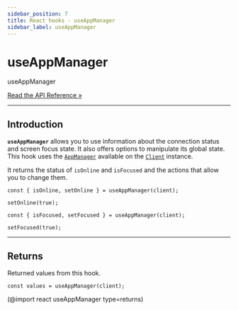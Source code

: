 ```yaml
---
sidebar_position: 7
title: React hooks - useAppManager
sidebar_label: useAppManager
---
```


# useAppManager

<div class="api-link">
  <div class="api-link-title">useAppManager</div>
  <div class="api-link-sub-title">

[Read the API Reference »](/api/react/Hooks/useAppManager.mdx)

  </div>
</div>

---

## Introduction

**`useAppManager`** allows you to use information about the connection status and screen focus state. It also offers
options to manipulate its global state. This hook uses the [`AppManager`](/core/managers.mdx) available on the
[`Client`](/core/client.mdx) instance.

It returns the status of `isOnline` and `isFocused` and the actions that allow you to change them.

```tsx
const { isOnline, setOnline } = useAppManager(client);

setOnline(true);
```

```tsx
const { isFocused, setFocused } = useAppManager(client);

setFocused(true);
```

---

## Returns

Returned values from this hook.

```tsx
const values = useAppManager(client);
```

(@import react useAppManager type=returns)
